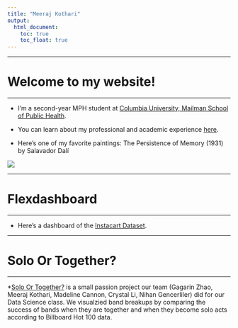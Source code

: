 ```yaml
---
title: "Meeraj Kothari"
output: 
  html_document:
    toc: true
    toc_float: true
---
```


---

# Welcome to my website! 

---

* I'm a second-year MPH student at [Columbia University, Mailman School of Public Health](https://www.mailman.columbia.edu). 

* You can learn about my professional and academic experience [here](about.html).

* Here's one of my favorite paintings: The Persistence of Memory (1931) by Salavador Dalí

<img src="images/dali.jpg">

---

# Flexdashboard

---

* Here's a dashboard of the [Instacart Dataset](dash.html). 

---

# Solo Or Together? 

---

*[Solo Or Together?](https://gagarinzhao.github.io/billboard_band_breakups/) is a small passion project our team (Gagarin Zhao, Meeraj Kothari, Madeline Cannon, Crystal Li, Nihan Gencerliler) did for our Data Science class. We visualzied band breakups by comparing the success of bands when they are together and when they become solo acts according to Billboard Hot 100 data. 